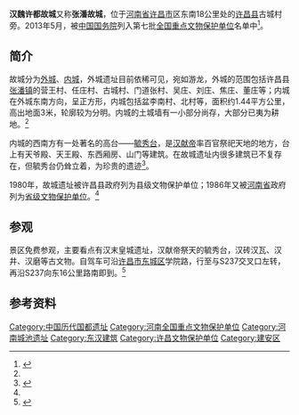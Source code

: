 {{文物保护单位
| 级别 = 全国
| 图片 = Xudu Yizhi Entrance.jpg
| 名称 = 汉魏许都故城
| 编号 = 7-0328
| 分类 = 古遗址
| 时代 = [[东汉|东汉]]、[[曹魏|曹魏]]
| 所在 = [[河南省|河南省]][[许昌县|许昌县]]
| 登录 = 2013年5月
| Cat = 河南全国重点文物保护单位
}}
'''汉魏许都故城'''又称'''张潘故城'''，位于[[河南省|河南省]][[许昌市|许昌市]]区东南18公里处的[[许昌县|许昌县]]古城村旁。2013年5月，被[[中华人民共和国国务院|中国国务院]]列入第七批[[全国重点文物保护单位|全国重点文物保护单位]]名单中<ref name="16处">{{cite web |url=http://www.21xc.com/Article/ShowArticle.asp?ArticleID=238243 |language= |title=许昌16处文物古迹成“国保” |publisher=许昌网 |date=2013-05-06 |accessdate= }}{{dead link|date=2018年1月 |bot=InternetArchiveBot |fix-attempted=yes }}</ref>。

== 简介 ==
故城分为[[外城|外城]]、[[内城|内城]]，外城遗址目前依稀可见，宛如游龙，外城的范围包括许昌县[[张潘镇|张潘镇]]的营王村、任庄村、古城村、门道张村、吴庄、刘庄、焦庄、董庄等；内城在外城东南方向，呈正方形，内城包括盆李南村、北村等，面积约1.44平方公里，高出地面3米，轮廓较为分明。内城的土城墙有一小部分尚存，大部分已夷为耕地。<ref name= "发生"/>

内城的西南方有一处著名的高台——[[毓秀台|毓秀台]]，是[[汉献帝|汉献帝]]率百官祭祀天地的地方，台上有天爷殿、天王殿、东西厢房、山门等建筑。在故城遗址内很多建筑已不复存在，但毓秀台仍耸立着，为珍贵的遗迹<ref name="发生">{{cite web |url=http://www.21xc.com/Article/ShowArticle.asp?ArticleID=182666 |language= |title=汉魏许都故城：重大历史事件的发生地 |publisher=许昌网 |date=2010-11-18 |accessdate= }}{{dead link|date=2018年3月 |bot=InternetArchiveBot |fix-attempted=yes }}</ref>。

1980年，故城遗址被许昌县政府列为县级文物保护单位；1986年又被[[河南省|河南省]]政府列为[[河南省文物保护单位|省级文物保护单位]]。<ref name= "发生"/>

== 参观 ==
景区免费参观，主要看点有汉末皇城遗址，汉献帝祭天的毓秀台，汉砖汉瓦、汉井、汉磨等古文物。自驾车可沿[[许昌市东城区|许昌市东城区]]学院路，行至与S237交叉口左转，再沿S237向东16公里路南即到。<ref>{{cite web |url=http://www.xuchang.gov.cn/sitegroup/root/html/4aef14082d7203a5012d7ba8b2f10e8d/20111223103429626.html |language= |title=汉魏许都故城遗址公园 |publisher=许昌市人民政府 |date=2011-04-21 |accessdate= |archive-date=2016-03-04 |archive-url=https://web.archive.org/web/20160304200132/http://www.xuchang.gov.cn/sitegroup/root/html/4aef14082d7203a5012d7ba8b2f10e8d/20111223103429626.html |dead-url=yes }}</ref>

== 参考资料 ==
{{reflist}}

{{河南全国重点文物保护单位}}
{{中国都城}}
{{DEFAULTSORT:H}}
[[Category:中国历代国都遗址|Category:中国历代国都遗址]]
[[Category:河南全国重点文物保护单位|Category:河南全国重点文物保护单位]]
[[Category:河南城池遗址|Category:河南城池遗址]]
[[Category:东汉建筑|Category:东汉建筑]]
[[Category:许昌文物保护单位|Category:许昌文物保护单位]]
[[Category:建安区|Category:建安区]]